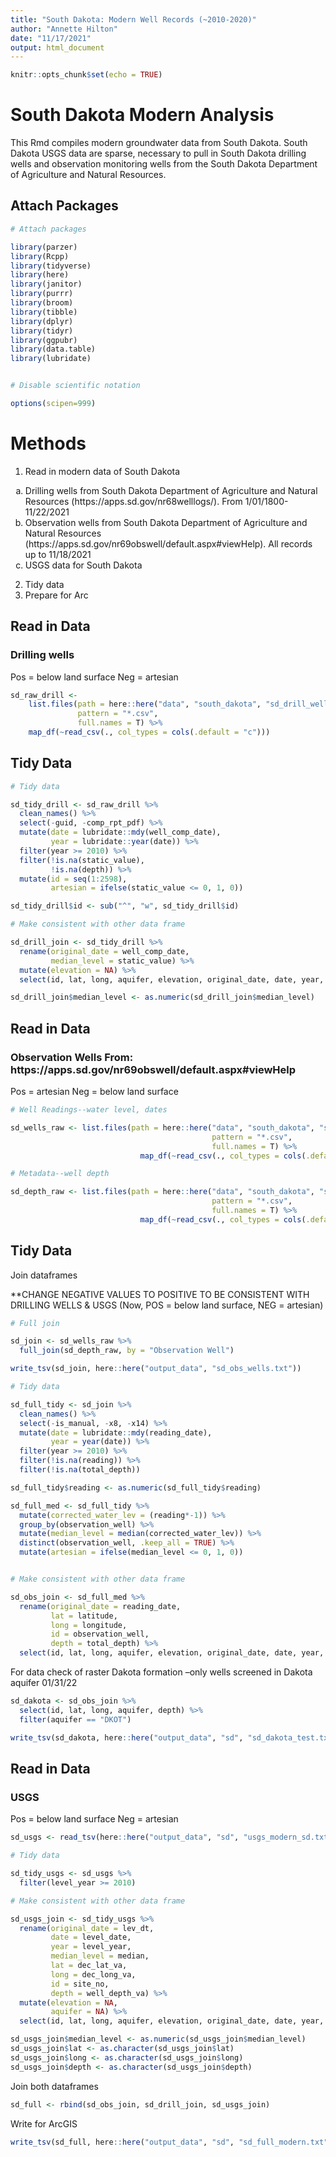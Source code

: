 ```yaml
---
title: "South Dakota: Modern Well Records (~2010-2020)"
author: "Annette Hilton"
date: "11/17/2021"
output: html_document
---
```


```r
knitr::opts_chunk$set(echo = TRUE)
```

# South Dakota Modern Analysis 

This Rmd compiles modern groundwater data from South Dakota. 
South Dakota USGS data are sparse, necessary to pull in South Dakota drilling wells and observation monitoring wells from the South Dakota Department of Agriculture and Natural Resources. 

## Attach Packages

```r
# Attach packages 

library(parzer)
library(Rcpp)
library(tidyverse)
library(here)
library(janitor)
library(purrr)
library(broom)
library(tibble)
library(dplyr)
library(tidyr)
library(ggpubr)
library(data.table)
library(lubridate)


# Disable scientific notation 

options(scipen=999)
```

# Methods 

1. Read in modern data of South Dakota 
  a. Drilling wells from South Dakota Department of Agriculture and Natural Resources (https://apps.sd.gov/nr68welllogs/). From 1/01/1800-11/22/2021 
  b. Observation wells from South Dakota Department of Agriculture and Natural Resources (https://apps.sd.gov/nr69obswell/default.aspx#viewHelp). All records up to 11/18/2021
  c. USGS data for South Dakota 
2. Tidy data 
3. Prepare for Arc 

## Read in Data

### Drilling wells 

Pos = below land surface 
Neg = artesian 

```r
sd_raw_drill <-
    list.files(path = here::here("data", "south_dakota", "sd_drill_wells"),
               pattern = "*.csv", 
               full.names = T) %>% 
    map_df(~read_csv(., col_types = cols(.default = "c"))) 

```

## Tidy Data 

```r
# Tidy data 

sd_tidy_drill <- sd_raw_drill %>% 
  clean_names() %>% 
  select(-guid, -comp_rpt_pdf) %>% 
  mutate(date = lubridate::mdy(well_comp_date), 
         year = lubridate::year(date)) %>% 
  filter(year >= 2010) %>% 
  filter(!is.na(static_value), 
         !is.na(depth)) %>% 
  mutate(id = seq(1:2598), 
         artesian = ifelse(static_value <= 0, 1, 0)) 

sd_tidy_drill$id <- sub("^", "w", sd_tidy_drill$id) 

# Make consistent with other data frame 

sd_drill_join <- sd_tidy_drill %>% 
  rename(original_date = well_comp_date, 
         median_level = static_value) %>% 
  mutate(elevation = NA) %>% 
  select(id, lat, long, aquifer, elevation, original_date, date, year, depth, median_level, artesian) 

sd_drill_join$median_level <- as.numeric(sd_drill_join$median_level)

```

## Read in Data 

### Observation Wells From: https://apps.sd.gov/nr69obswell/default.aspx#viewHelp

Pos = artesian 
Neg = below land surface 

```r
# Well Readings--water level, dates 

sd_wells_raw <- list.files(path = here::here("data", "south_dakota", "sd_obs_wells", "well_readings"), 
                                             pattern = "*.csv", 
                                             full.names = T) %>% 
                             map_df(~read_csv(., col_types = cols(.default = "c")))

# Metadata--well depth 

sd_depth_raw <- list.files(path = here::here("data", "south_dakota", "sd_obs_wells", "meta_data"), 
                                             pattern = "*.csv", 
                                             full.names = T) %>% 
                             map_df(~read_csv(., col_types = cols(.default = "c")))
```

## Tidy Data 

Join dataframes 

**CHANGE NEGATIVE VALUES TO POSITIVE TO BE CONSISTENT WITH DRILLING WELLS & USGS 
(Now, POS = below land surface, NEG = artesian)

```r
# Full join 

sd_join <- sd_wells_raw %>% 
  full_join(sd_depth_raw, by = "Observation Well")

write_tsv(sd_join, here::here("output_data", "sd_obs_wells.txt"))

# Tidy data 

sd_full_tidy <- sd_join %>% 
  clean_names() %>% 
  select(-is_manual, -x8, -x14) %>% 
  mutate(date = lubridate::mdy(reading_date), 
         year = year(date)) %>% 
  filter(year >= 2010) %>% 
  filter(!is.na(reading)) %>% 
  filter(!is.na(total_depth)) 

sd_full_tidy$reading <- as.numeric(sd_full_tidy$reading)

sd_full_med <- sd_full_tidy %>% 
  mutate(corrected_water_lev = (reading*-1)) %>% 
  group_by(observation_well) %>% 
  mutate(median_level = median(corrected_water_lev)) %>% 
  distinct(observation_well, .keep_all = TRUE) %>% 
  mutate(artesian = ifelse(median_level <= 0, 1, 0))


# Make consistent with other data frame 

sd_obs_join <- sd_full_med %>% 
  rename(original_date = reading_date, 
         lat = latitude, 
         long = longitude, 
         id = observation_well, 
         depth = total_depth) %>% 
  select(id, lat, long, aquifer, elevation, original_date, date, year, depth, median_level, artesian)

```


For data check of raster Dakota formation --only wells screened in Dakota aquifer 
01/31/22

```r
sd_dakota <- sd_obs_join %>% 
  select(id, lat, long, aquifer, depth) %>% 
  filter(aquifer == "DKOT")

write_tsv(sd_dakota, here::here("output_data", "sd", "sd_dakota_test.txt"))
```

## Read in Data 

### USGS 

Pos = below land surface 
Neg = artesian 

```r
sd_usgs <- read_tsv(here::here("output_data", "sd", "usgs_modern_sd.txt"))

```

```r
# Tidy data 

sd_tidy_usgs <- sd_usgs %>%   
  filter(level_year >= 2010) 

# Make consistent with other data frame 

sd_usgs_join <- sd_tidy_usgs %>% 
  rename(original_date = lev_dt, 
         date = level_date,
         year = level_year, 
         median_level = median, 
         lat = dec_lat_va, 
         long = dec_long_va, 
         id = site_no, 
         depth = well_depth_va) %>% 
  mutate(elevation = NA, 
         aquifer = NA) %>% 
  select(id, lat, long, aquifer, elevation, original_date, date, year, depth, median_level, artesian) 

sd_usgs_join$median_level <- as.numeric(sd_usgs_join$median_level)
sd_usgs_join$lat <- as.character(sd_usgs_join$lat)
sd_usgs_join$long <- as.character(sd_usgs_join$long)
sd_usgs_join$depth <- as.character(sd_usgs_join$depth)

```

Join both dataframes 

```r
sd_full <- rbind(sd_obs_join, sd_drill_join, sd_usgs_join)
```

Write for ArcGIS 

```r
write_tsv(sd_full, here::here("output_data", "sd", "sd_full_modern.txt"))
```


